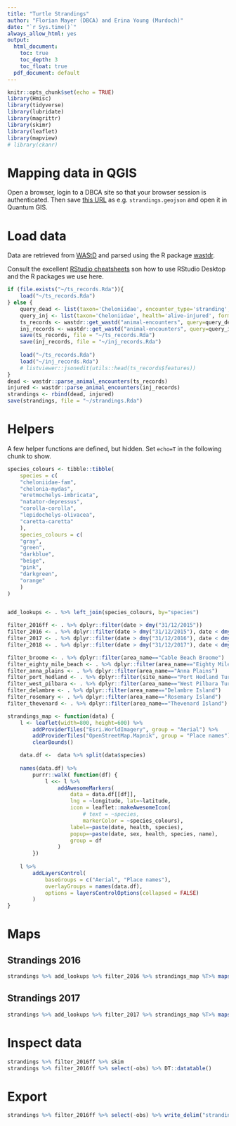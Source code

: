```yaml
---
title: "Turtle Strandings"
author: "Florian Mayer (DBCA) and Erina Young (Murdoch)"
date: "`r Sys.time()`"
always_allow_html: yes
output:
  html_document:
    toc: true
    toc_depth: 3
    toc_float: true
  pdf_document: default
---
```


```r
knitr::opts_chunk$set(echo = TRUE)
library(Hmisc)
library(tidyverse)
library(lubridate)
library(magrittr)
library(skimr)
library(leaflet)
library(mapview)
# library(ckanr)
```

# Mapping data in QGIS
Open a browser, login to a DBCA site so that your browser session is authenticated.
Then save [this URL](https://strandings.dpaw.wa.gov.au/api/1/animal-encounters/?encounter_type=stranding&taxon=Cheloniidae&format=json)
as e.g. `strandings.geojson` and open it in Quantum GIS.

# Load data
Data are retrieved from [WAStD](https://strandings.dpaw.wa.gov.au/) and parsed
using the R package [wastdr](https://parksandwildlife.github.io/wastdr/).

Consult the excellent [RStudio cheatsheets](https://www.rstudio.com/resources/cheatsheets/) 
son how to use RStudio Desktop and the R packages we use here.

```r
if (file.exists("~/ts_records.Rda")){
    load("~/ts_records.Rda")
} else {
    query_dead <- list(taxon='Cheloniidae', encounter_type='stranding', format='json')
    query_inj <- list(taxon='Cheloniidae', health='alive-injured', format='json')
    ts_records <- wastdr::get_wastd("animal-encounters", query=query_dead)
    inj_records <- wastdr::get_wastd("animal-encounters", query=query_inj)
    save(ts_records, file = "~/ts_records.Rda")
    save(inj_records, file = "~/inj_records.Rda")
    
    load("~/ts_records.Rda")
    load("~/inj_records.Rda")
    # listviewer::jsonedit(utils::head(ts_records$features))
}
dead <- wastdr::parse_animal_encounters(ts_records)
injured <- wastdr::parse_animal_encounters(inj_records)
strandings <- rbind(dead, injured)
save(strandings, file = "~/strandings.Rda")
```

# Helpers
A few helper functions are defined, but hidden. 
Set `echo=T` in the following chunk to show.

```r
species_colours <- tibble::tibble(
    species = c(
    "cheloniidae-fam",
    "chelonia-mydas",
    "eretmochelys-imbricata",
    "natator-depressus",
    "corolla-corolla",
    "lepidochelys-olivacea",
    "caretta-caretta"    
    ),
    species_colours = c(
    "gray",
    "green",
    "darkblue",
    "beige",
    "pink",
    "darkgreen",
    "orange"
    )
)


add_lookups <- . %>% left_join(species_colours, by="species")

filter_2016ff <- . %>% dplyr::filter(date > dmy("31/12/2015"))
filter_2016 <- . %>% dplyr::filter(date > dmy("31/12/2015"), date < dmy("01/01/2017"))
filter_2017 <- . %>% dplyr::filter(date > dmy("31/12/2016"), date < dmy("01/01/2018"))
filter_2018 <- . %>% dplyr::filter(date > dmy("31/12/2017"), date < dmy("01/01/2019"))

filter_broome <- . %>% dplyr::filter(area_name=="Cable Beach Broome")
filter_eighty_mile_beach <- . %>% dplyr::filter(area_name=="Eighty Mile Beach Caravan Park")
filter_anna_plains <- . %>% dplyr::filter(area_name=="Anna Plains")
filter_port_hedland <- . %>% dplyr::filter(site_name=="Port Hedland Turtle Nesting Beaches")
filter_west_pilbara <- . %>% dplyr::filter(area_name=="West Pilbara Turtle Program beaches Wickam")
filter_delambre <- . %>% dplyr::filter(area_name=="Delambre Island")
filter_rosemary <- . %>% dplyr::filter(area_name=="Rosemary Island")
filter_thevenard <- . %>% dplyr::filter(area_name=="Thevenard Island")

strandings_map <- function(data) {
    l <- leaflet(width=800, height=600) %>% 
        addProviderTiles("Esri.WorldImagery", group = "Aerial") %>%
        addProviderTiles("OpenStreetMap.Mapnik", group = "Place names") %>%
        clearBounds()

    data.df <-  data %>% split(data$species)
    
    names(data.df) %>%
        purrr::walk( function(df) {
            l <<- l %>%
                addAwesomeMarkers(
                    data = data.df[[df]],
                    lng = ~longitude, lat=~latitude,
                    icon = leaflet::makeAwesomeIcon(
                        # text = ~species,
                        markerColor = ~species_colours),
                    label=~paste(date, health, species),
                    popup=~paste(date, sex, health, species, name),
                    group = df
                )
        })
    
    l %>%
        addLayersControl(
            baseGroups = c("Aerial", "Place names"),
            overlayGroups = names(data.df),
            options = layersControlOptions(collapsed = FALSE)
        )
}
```

# Maps

## Strandings 2016

```r
strandings %>% add_lookups %>% filter_2016 %>% strandings_map %T>% mapshot(., file = "strandings_2016.png")
```

## Strandings 2017

```r
strandings %>% add_lookups %>% filter_2017 %>% strandings_map %T>% mapshot(., file = "strandings_2017.png")
```

# Inspect data

```r
strandings %>% filter_2016ff %>% skim
strandings %>% filter_2016ff %>% select(-obs) %>% DT::datatable()
```

# Export
```r
strandings %>% filter_2016ff %>% select(-obs) %>% write_delim("strandings.csv", delim = ",")
```
